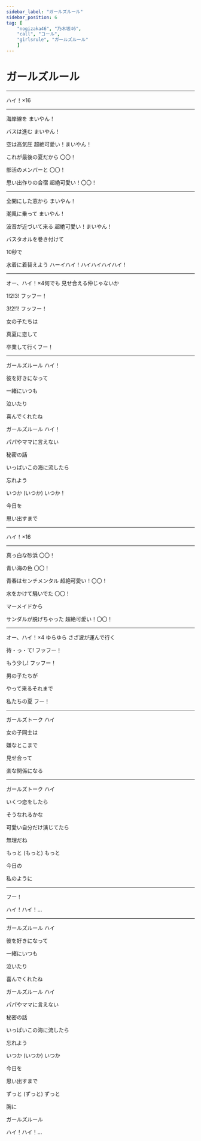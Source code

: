 ```yaml
---
sidebar_label: "ガールズルール"
sidebar_position: 6
tag: [
    "nogizaka46", "乃木坂46",
    "call", "コール",
    "girlsrule", "ガールズルール"
    ]
---
```


# ガールズルール

<SpotifyCard id="6fZnP5rYZ4vH2ZIz8wmY3V" />

<YouTubeCard id="XpRB10G_qxo" />

---

<Call>ハイ！×16</Call>

---

海岸線を <Call>まいやん！</Call>

バスは進む <Call>まいやん！</Call>

空は高気圧 <Call>超絶可愛い！まいやん！</Call>

これが最後の夏だから <Call>〇〇！</Call>

部活のメンバーと <Call>〇〇！</Call>

思い出作りの合宿 <Call>超絶可愛い！〇〇！</Call>

---

全開にした窓から  <Call>まいやん！</Call>

潮風に乗って  <Call>まいやん！</Call>

波音が近づいて来る <Call>超絶可愛い！まいやん！</Call>

バスタオルを巻き付けて

10秒で

水着に着替えよう <Call> ハーイハイ！ハイハイハイハイ！</Call>

---

<Call>オー、ハイ！×4</Call>何でも 見せ合える仲じゃないか

1!2!3! <Call>フッフー！</Call>

3!2!1! <Call>フッフー！</Call>

女の子たちは

真夏に恋して

卒業して行く<Call>フー！</Call>

---

ガールズルール <Call>ハイ！</Call>

彼を好きになって

一緒にいつも

泣いたり

喜んでくれたね

ガールズルール  <Call>ハイ！</Call>

パパやママに言えない

秘密の話

いっぱいこの海に流したら

忘れよう

いつか (いつか) <Call> いつか！</Call>

今日を

思い出すまで

---

<Call>ハイ！×16</Call>

---

真っ白な砂浜 <Call>〇〇！</Call>

青い海の色 <Call>〇〇！</Call>

青春はセンチメンタル <Call>超絶可愛い！〇〇！</Call>

水をかけて騒いでた <Call>〇〇！</Call>

マーメイドから

サンダルが脱げちゃった <Call>超絶可愛い！〇〇！</Call>

---

<Call>オー、ハイ！×4</Call> ゆらゆら さざ波が運んで行く

待・っ・て! <Call>フッフー！</Call>

もう少し! <Call>フッフー！</Call>

男の子たちが

やって来るそれまで

私たちの夏 <Call>フー！</Call>

---

ガールズトーク <Call>ハイ</Call>

女の子同士は

嫌なとこまで

見せ合って

楽な関係になる

---

ガールズトーク <Call>ハイ</Call>

いくつ恋をしたら

そうなれるかな

可愛い自分だけ演じてたら

無理だね

もっと (もっと) <Call>もっと</Call>

今日の

私のように

---

<Call>フー！</Call>

<Call>ハイ！ハイ！…</Call>

---

ガールズルール <Call>ハイ</Call>

彼を好きになって

一緒にいつも

泣いたり

喜んでくれたね

ガールズルール <Call>ハイ</Call>

パパやママに言えない

秘密の話

いっぱいこの海に流したら

忘れよう

いつか (いつか) <Call>いつか</Call>

今日を

思い出すまで

ずっと (ずっと) <Call>ずっと</Call>

胸に

ガールズルール

<Call>ハイ！ハイ！…</Call>
